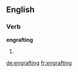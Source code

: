 ==English==

===Verb===
'''engrafting'''

# {{present participle of|engraft}}

[[de:engrafting]]
[[fr:engrafting]]